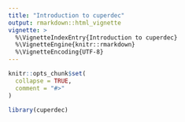 ```yaml
---
title: "Introduction to cuperdec"
output: rmarkdown::html_vignette
vignette: >
  %\VignetteIndexEntry{Introduction to cuperdec}
  %\VignetteEngine{knitr::rmarkdown}
  %\VignetteEncoding{UTF-8}
---
```


```r
knitr::opts_chunk$set(
  collapse = TRUE,
  comment = "#>"
)
```

```r
library(cuperdec)
```
